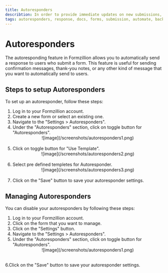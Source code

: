 ```yaml
---
title: Autoresponders
describtion: In order to provide immediate updates on new submissions, Self Email Notifications enable direct notifications. On the other hand, Autoresponders function by sending an email to the individual who submits the form, essentially serving as Auto-Responses.
tags: autoresponders, response, docs, forms, submission, automate, backend, opensource, integrations, formzillion
---
```


# Autoresponders

The autoresponding feature in Formzillion allows you to automatically send a response to users who submit a form. This feature is useful for sending confirmation messages, thank-you notes, or any other kind of message that you want to automatically send to users.

## Steps to setup Autoresponders

To set up an autoresponder, follow these steps:

1. Log in to your Formzillion account.
2. Create a new form or select an existing one.
3. Navigate to the "Settings > Autoresponders".
4. Under the "Autoresponders" section, click on toggle button for "Autoresponders".
   <br />
   <center>![image](/screenshots/autoresponders1.png)</center>
   <br />
5. Click on toggle button for "Use Template".
   <br />
   <center>![image](/screenshots/autoresponders2.png)</center>
   <br />
6. Select pre defined templetes for Autoresponder.
   <br />
   <center>![image](/screenshots/autoresponders3.png)</center>
   <br />
7. Click on the "Save" button to save your autoresponder settings.

## Managing Autoresponders

You can disable your autoresponders by following these steps:

1. Log in to your Formzillion account.
2. Click on the form that you want to manage.
3. Click on the "Settings" button.
4. Navigate to the "Settings > Autoresponders".
5. Under the "Autoresponders" section, click on toggle button for "Autoresponders".
   <br />
   <center>![image](/screenshots/autoresponders1.png)</center>
   <br />

6.Click on the "Save" button to save your autoresponder settings.
